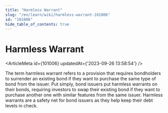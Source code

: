 ```yaml
---
title: "Harmless Warrant"
slug: "/en/learn/wiki/harmless-warrant-101006"
id: "101006"
hide_table_of_contents: true
---
```



# Harmless Warrant

<ArticleMeta id={101006} updatedAt={'2023-09-26 13:58:54'} />
<div className='border-solid border-b border-t-0 my-4 border-[var(--ifm-color-gray-300)]' />

The term harmless warrant refers to a provision that requires bondholders to surrender an existing bond if they want to purchase the same type of bond from the issuer. Put simply, bond issuers put harmless warrants on their bonds, requiring investors to swap their existing bond if they want to purchase another one with similar features from the same issuer. Harmless warrants are a safety net for bond issuers as they help keep their debt levels in check.
